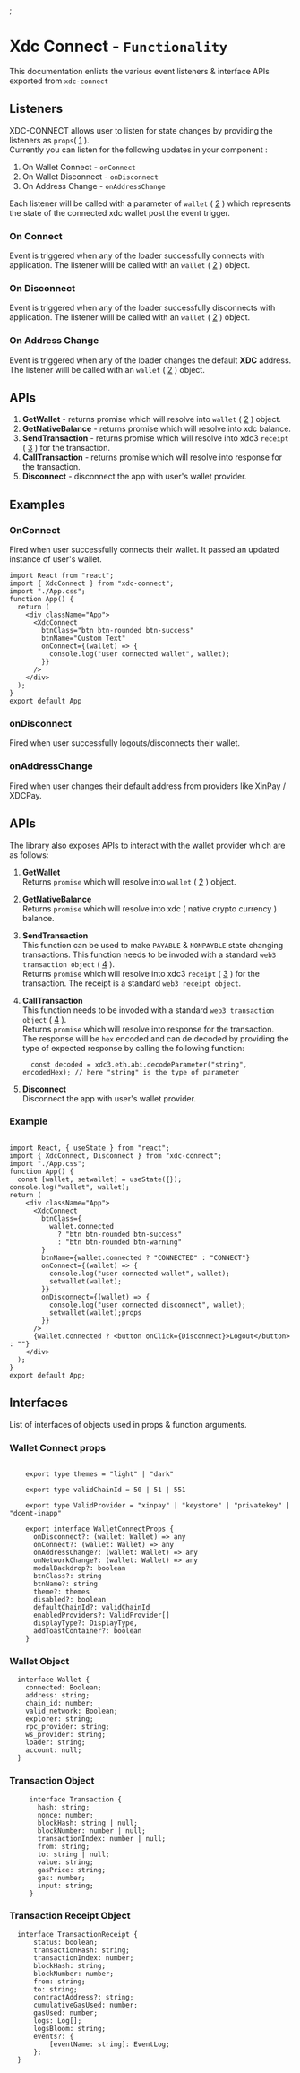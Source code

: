 <!-- Custom-MDX-Documentation.mdx -->


<Meta title="XdcConnect/Listeners" component={XdcConnect} />;

# Xdc Connect - `Functionality`

This documentation enlists the various event listeners & interface APIs exported from `xdc-connect`

## Listeners

XDC-CONNECT allows user to listen for state changes by providing the listeners as `props`( [1](#wallet-connect-props) ).  
Currently you can listen for the following updates in your component :

1. On Wallet Connect - `onConnect`
2. On Wallet Disconnect - `onDisconnect`
3. On Address Change - `onAddressChange`

Each listener will be called with a parameter of `wallet` ( [2](#wallet-object) ) which represents the state of the connected xdc wallet post the event trigger.

### On Connect

Event is triggered when any of the loader successfully connects with application. The listener willl be called with an `wallet` ( [2](#wallet-object) ) object.

### On Disconnect

Event is triggered when any of the loader successfully disconnects with application. The listener willl be called with an `wallet` ( [2](#wallet-object) ) object.

### On Address Change

Event is triggered when any of the loader changes the default **XDC** address. The listener willl be called with an `wallet` ( [2](#wallet-object) ) object.

## APIs

1. **GetWallet** - returns promise which will resolve into `wallet` ( [2](#wallet-object) ) object.
2. **GetNativeBalance** - returns promise which will resolve into xdc balance.
3. **SendTransaction** - returns promise which will resolve into xdc3 `receipt` ( [3](#transaction-receipt-object) ) for the transaction.
4. **CallTransaction** - returns promise which will resolve into response for the transaction.
5. **Disconnect** - disconnect the app with user's wallet provider.

## Examples

### OnConnect

Fired when user successfully connects their wallet. It passed an updated instance of user's wallet.

```
import React from "react";
import { XdcConnect } from "xdc-connect";
import "./App.css";
function App() {
  return (
    <div className="App">
      <XdcConnect
        btnClass="btn btn-rounded btn-success"
        btnName="Custom Text"
        onConnect={(wallet) => {
          console.log("user connected wallet", wallet);
        }}
      />
    </div>
  );
}
export default App
```

### onDisconnect

Fired when user successfully logouts/disconnects their wallet.

### onAddressChange

Fired when user changes their default address from providers like XinPay / XDCPay.

## APIs

The library also exposes APIs to interact with the wallet provider which are as follows:

1. **GetWallet**  
   Returns `promise` which will resolve into `wallet` ( [2](#wallet-object) ) object.

2. **GetNativeBalance**  
   Returns `promise` which will resolve into xdc ( native crypto currency ) balance.

3. **SendTransaction**  
   This function can be used to make `PAYABLE` & `NONPAYBLE` state changing transactions.  This function needs to be invoded with a standard `web3 transaction object` ( [4](#transaction-object) ).  
   Returns `promise` which will resolve into xdc3 `receipt` ( [3](#transaction-receipt-object) ) for the transaction.
   The receipt is a standard `web3 receipt object`.

4. **CallTransaction**  
   This function needs to be invoded with a standard `web3 transaction object` ( [4](#transaction-object) ).  
   Returns `promise` which will resolve into response for the transaction.  
   The response will be `hex` encoded and can de decoded by providing the type of expected response by calling the following function:
   ```
     const decoded = xdc3.eth.abi.decodeParameter("string", encodedHex); // here "string" is the type of parameter
   ```
5. **Disconnect**  
   Disconnect the app with user's wallet provider.

### Example

```

import React, { useState } from "react";
import { XdcConnect, Disconnect } from "xdc-connect";
import "./App.css";
function App() {
  const [wallet, setwallet] = useState({});
console.log("wallet", wallet);
return (
    <div className="App">
      <XdcConnect
        btnClass={
          wallet.connected
            ? "btn btn-rounded btn-success"
            : "btn btn-rounded btn-warning"
        }
        btnName={wallet.connected ? "CONNECTED" : "CONNECT"}
        onConnect={(wallet) => {
          console.log("user connected wallet", wallet);
          setwallet(wallet);
        }}
        onDisconnect={(wallet) => {
          console.log("user connected disconnect", wallet);
          setwallet(wallet);props
        }}
      />
      {wallet.connected ? <button onClick={Disconnect}>Logout</button> : ""}
    </div>
  );
}
export default App;

```

## Interfaces

List of interfaces of objects used in props & function arguments.

### Wallet Connect props

```

    export type themes = "light" | "dark"

    export type validChainId = 50 | 51 | 551

    export type ValidProvider = "xinpay" | "keystore" | "privatekey" | "dcent-inapp"

    export interface WalletConnectProps {
      onDisconnect?: (wallet: Wallet) => any
      onConnect?: (wallet: Wallet) => any
      onAddressChange?: (wallet: Wallet) => any
      onNetworkChange?: (wallet: Wallet) => any
      modalBackdrop?: boolean
      btnClass?: string
      btnName?: string
      theme?: themes
      disabled?: boolean
      defaultChainId?: validChainId
      enabledProviders?: ValidProvider[]
      displayType?: DisplayType,
      addToastContainer?: boolean
    }

```

### Wallet Object

```
  interface Wallet {
    connected: Boolean;
    address: string;
    chain_id: number;
    valid_network: Boolean;
    explorer: string;
    rpc_provider: string;
    ws_provider: string;
    loader: string;
    account: null;
  }
```

### Transaction Object

```
     interface Transaction {
       hash: string;
       nonce: number;
       blockHash: string | null;
       blockNumber: number | null;
       transactionIndex: number | null;
       from: string;
       to: string | null;
       value: string;
       gasPrice: string;
       gas: number;
       input: string;
     }
```

### Transaction Receipt Object

```
  interface TransactionReceipt {
      status: boolean;
      transactionHash: string;
      transactionIndex: number;
      blockHash: string;
      blockNumber: number;
      from: string;
      to: string;
      contractAddress?: string;
      cumulativeGasUsed: number;
      gasUsed: number;
      logs: Log[];
      logsBloom: string;
      events?: {
          [eventName: string]: EventLog;
      };
  }
```
